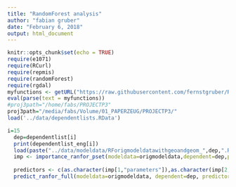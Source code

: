```yaml
---
title: "RandomForest analysis"
author: "fabian gruber"
date: "February 6, 2018"
output: html_document
---
```


```r
knitr::opts_chunk$set(echo = TRUE)
require(e1071)
require(RCurl)
require(repmis)
require(randomForest)
require(rgdal)
myfunctions <- getURL("https://raw.githubusercontent.com/fernstgruber/Rstuff/master/fabiansandrossitersfunctions.R", ssl.verifypeer = FALSE)
eval(parse(text = myfunctions))
#proj3path="/home/fabs/PROJECTP3"
proj3path="/media/fabs/Volume/01_PAPERZEUG/PROJECTP3/"
load('../data/dependentlists.RData')

```



```r
i=15
  dep=dependentlist[i]
  print(dependentlist_eng[i])
  load(paste("../data/modeldata/RForigmodeldatawithgeoandgeom_",dep,".RData",sep=""))  
  imp <- importance_ranfor_pset(modeldata=origmodeldata,dependent=dep,pset=5,altdata=origmodeldata,withalt=F,returnimportance = TRUE)
  
  predictors <- c(as.character(imp[1,"parameters"]),as.character(imp[2,"parameters"]))
  predict_ranfor_full(modeldata=origmodeldata, dependent=dep, predictors=predictors,pset=5,kappasum = F,tausum = F,altdata=origmodeldata,withalt=F,withmodelconfusion = FALSE)

```
